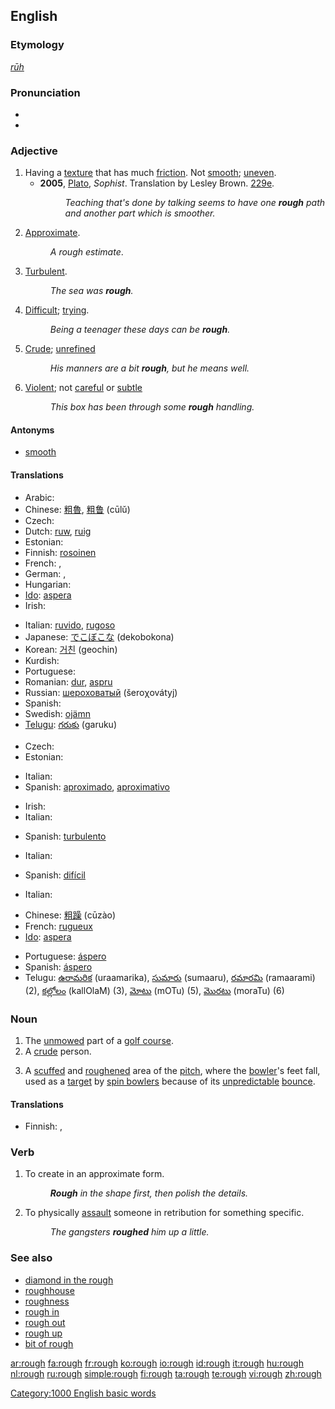 {{wikipedia|dab=rough}}
==English==

===Etymology===
{{OE.}} ''[[rūh]]''

===Pronunciation===
* {{audio|en-us-rough.ogg|Audio (US)}}
* {{IPA|/ɹʌf/}}

===Adjective===
{{en-adj|rough|er}}

# Having a [[texture]] that has much [[friction]].  Not [[smooth]]; [[uneven]].
#* '''2005''', [[w:Plato|Plato]], ''Sophist''.  Translation by Lesley Brown. [[w:Stephanus pagination|229e]].
#*: ''Teaching that's done by talking seems to have one '''rough''' path and another part which is smoother.''
# [[approximate|Approximate]].
#: ''A rough estimate''.
# [[turbulent|Turbulent]].
#: ''The sea was '''rough'''.''
# [[difficult|Difficult]]; [[trying]].
#: ''Being a teenager these days can be '''rough'''.''
# [[crude|Crude]]; [[unrefined]]
#: ''His manners are a bit '''rough''', but he means well.''
# [[violent|Violent]]; not [[careful]] or [[subtle]]
#: ''This box has been through some '''rough''' handling.''

====Antonyms====
* [[smooth]]

====Translations====
{{trans-top|not smooth}}
* Arabic: {{Arab|[[خشن]]}} {{IPAchar|(xášen)}}
* Chinese: [[粗魯]], [[粗鲁]] (cūlǔ)
* Czech: {{t+|cs|hrubý|m}}
* Dutch: [[ruw]], [[ruig]]
* Estonian: {{t+|et|kare}}
* Finnish: [[rosoinen]]
* French: {{t+|fr|rude}}, {{t+|fr|rugueux}}
* German: {{t+|de|rauh}}, {{t+|de|grob}}
* Hungarian: {{t+|hu|durva}}
* [[Ido]]: [[aspera]]
* Irish: {{t-|ga|garbh|xs=Irish}}
{{trans-mid}}
* Italian: [[ruvido]], [[rugoso]]
* Japanese: [[でこぼこ]]な (dekobokona)
* Korean: [[거친]] (geochin)
* Kurdish: {{KUchar|[[دڕ]]}}
* Portuguese: {{t+|pt|áspero}}
* Romanian: [[dur]], [[aspru]]
* Russian: [[шероховатый]] (šeroχovátyj)
* Spanish: {{t-|es|áspero}}
* Swedish: [[ojämn]]
* [[Telugu]]: [[గరుకు]] (garuku)
{{trans-bottom}}

{{trans-top|approximate}}
* Czech: {{t+|cs|hrubý|m}}
* Estonian: {{t+|et|ligilähedane}}
{{trans-mid}}
* Italian: {{t+|it|approssimato}}
* Spanish: [[aproximado]], [[aproximativo]]
{{trans-bottom}}

{{trans-top|turbulent}}
* Irish: {{t-|ga|garbh|xs=Irish}}
* Italian: {{t-|it|mosso}}
{{trans-mid}}
* Spanish: [[turbulento]]
{{trans-bottom}}

{{trans-top|difficult}}
* Italian: {{t+|it|difficile}}
{{trans-mid}}
* Spanish: [[difícil]]
{{trans-bottom}}

{{trans-top|crude}}
* Italian: {{t+|it|rude}}
{{trans-mid}}
{{trans-bottom}}

{{checktrans-top}}
* Chinese: [[粗躁]] (cūzào)
* French: [[rugueux]]
* [[Ido]]: [[aspera]]
{{trans-mid}}
* Portuguese: [[áspero]]
* Spanish: [[áspero]]
* Telugu: [[ఉరామరిక]] (uraamarika), [[సుమారు]] (sumaaru), [[రమారమి]] (ramaarami) (2), [[కల్లోలం]] (kallOlaM) (3),  [[మోటు]] (mOTu) (5), [[మొరటు]] (moraTu) (6)
{{trans-bottom}}

===Noun===
{{en-noun}}

# The [[unmowed]] part of a [[golf course]].
# A [[crude]] person.
# {{cricket}} A [[scuffed]] and [[roughened]] area of the [[pitch]], where the [[bowler]]'s feet fall, used as a [[target]] by [[spin bowler]]s because of its [[unpredictable]] [[bounce]].

====Translations====
{{trans-top|unmowed part of golf-course}}
* Finnish: {{t|fi|karheikko}}, {{t|fi|raffi}}
{{trans-mid}}
{{trans-bottom}}

===Verb===
{{en-verb}}

# To create in an approximate form.
#: '''''Rough''' in the shape first, then polish the details.''
# To physically [[assault]] someone in retribution for something specific.
#: ''The gangsters '''roughed''' him up a little.''

===See also===
* [[diamond in the rough]]
* [[roughhouse]]
* [[roughness]]
* [[rough in]]
* [[rough out]]
* [[rough up]]
* [[bit of rough]]

[[Category:1000 English basic words]]

[[ar:rough]]
[[fa:rough]]
[[fr:rough]]
[[ko:rough]]
[[io:rough]]
[[id:rough]]
[[it:rough]]
[[hu:rough]]
[[nl:rough]]
[[ru:rough]]
[[simple:rough]]
[[fi:rough]]
[[ta:rough]]
[[te:rough]]
[[vi:rough]]
[[zh:rough]]